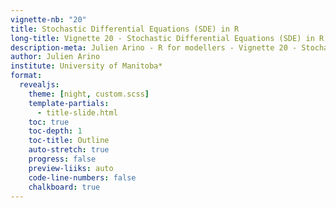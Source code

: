 ---
vignette-nb: "20"
title: Stochastic Differential Equations (SDE) in R
long-title: Vignette 20 - Stochastic Differential Equations (SDE) in R
description-meta: Julien Arino - R for modellers - Vignette 20 - Stochastic Differential Equations (SDE) in R
author: Julien Arino
institute: University of Manitoba*
format: 
  revealjs:
    theme: [night, custom.scss]    
    template-partials:
      - title-slide.html
    toc: true
    toc-depth: 1
    toc-title: Outline
    auto-stretch: true
    progress: false
    preview-liiks: auto
    code-line-numbers: false
    chalkboard: true
---

